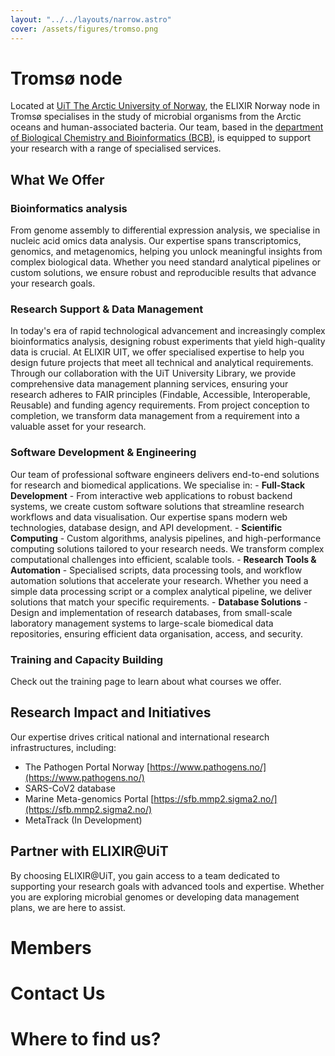 ```yaml
---
layout: "../../layouts/narrow.astro"
cover: /assets/figures/tromso.png
---
```



# Tromsø node

Located at [UiT The Arctic University of Norway](https://en.uit.no/startsida), the ELIXIR Norway node in Tromsø specialises in the study of microbial organisms from the Arctic oceans and human-associated bacteria. Our team, based in the [department of Biological Chemistry and Bioinformatics (BCB)](https://uit.no/research/bcb), is equipped to support your research with a range of specialised services.

## What We Offer

### Bioinformatics analysis 

From genome assembly to differential expression analysis, we specialise in nucleic acid omics data analysis. Our expertise spans transcriptomics, genomics, and metagenomics, helping you unlock meaningful insights from complex biological data. Whether you need standard analytical pipelines or custom solutions, we ensure robust and reproducible results that advance your research goals.

### Research Support & Data Management

In today's era of rapid technological advancement and increasingly complex bioinformatics analysis, designing robust experiments that yield high-quality data is crucial. At ELIXIR UIT, we offer specialised expertise to help you design future projects that meet all technical and analytical requirements. Through our collaboration with the UiT University Library, we provide comprehensive data management planning services, ensuring your research adheres to FAIR principles (Findable, Accessible, Interoperable, Reusable) and funding agency requirements. From project conception to completion, we transform data management from a requirement into a valuable asset for your research.

### Software Development & Engineering  

Our team of professional software engineers delivers end-to-end solutions for research and biomedical applications. We specialise in:
    - **Full-Stack Development** - From interactive web applications to robust backend systems, we create custom software solutions that streamline research workflows and data visualisation. Our expertise spans modern web technologies, database design, and API development.
    - **Scientific Computing** - Custom algorithms, analysis pipelines, and high-performance computing solutions tailored to your research needs. We transform complex computational challenges into efficient, scalable tools.
    - **Research Tools & Automation** - Specialised scripts, data processing tools, and workflow automation solutions that accelerate your research. Whether you need a simple data processing script or a complex analytical pipeline, we deliver solutions that match your specific requirements.
    - **Database Solutions** - Design and implementation of research databases, from small-scale laboratory management systems to large-scale biomedical data repositories, ensuring efficient data organisation, access, and security.

### Training and Capacity Building

Check out the training page to learn about what courses we offer.

## Research Impact and Initiatives
Our expertise drives critical national and international research infrastructures, including:
- The Pathogen Portal Norway [https://www.pathogens.no/](https://www.pathogens.no/)
- SARS-CoV2 database
- Marine Meta-genomics Portal [https://sfb.mmp2.sigma2.no/](https://sfb.mmp2.sigma2.no/)
- MetaTrack (In Development)

## Partner with ELIXIR@UiT

By choosing ELIXIR@UiT, you gain access to a team dedicated to supporting your research goals with advanced tools and expertise. Whether you are exploring microbial genomes or developing data management plans, we are here to assist.

# Members

<People org="uit" layout="two-col" hideOrg/>

# Contact Us

# Where to find us?

<MapComponent
    lat={69.681222}
    lng={18.987015}
    address="Forskningsparken 3, 9037 Tromsø"
/>
